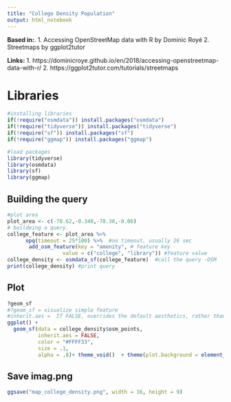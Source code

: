 ```yaml
---
title: "College Density Population"
output: html_notebook
---
```

<b>Based in:</b>.
1. Accessing OpenStreetMap data with R by Dominic Royé
2. Streetmaps by ggplot2tutor

<b>Links:</b>
1. https://dominicroye.github.io/en/2018/accessing-openstreetmap-data-with-r/
2. https://ggplot2tutor.com/tutorials/streetmaps

<h1>Libraries</h1>

```r
#installing libraries
if(!require("osmdata")) install.packages("osmdata")
if(!require("tidyverse")) install.packages("tidyverse")
if(!require("sf")) install.packages("sf")
if(!require("ggmap")) install.packages("ggmap")

#load packages
library(tidyverse)
library(osmdata)
library(sf)
library(ggmap)
```

<h2>Building the query</h2>
```r
#plot area
plot_area <- c(-78.62,-0.348,-78.38,-0.06)
# buildeing a query.
college_feature <- plot_area %>%
      opq(timeout = 25*100) %>%  #no timeout, usually 26 sec
       add_osm_feature(key = "amenity", # feature key
                  value = c("college", "library")) #feature value
college_density <- osmdata_sf(college_feature)  #call the query -OSM 
print(college_density) #print query 

```
<h2>Plot</h2>
```r
?geom_sf
#?geom_sf = visualize simple feature
#inherit.aes = 	If FALSE, overrides the default aesthetics, rather than combining with them. This is most useful for helper functions that define both data and aesthetics and shouldn't inherit behaviour from the default plot specification, e.g. borders().
ggplot() +
  geom_sf(data = college_density$osm_points,
          inherit.aes = FALSE,
          color = "#FFFF33",
          size = .1,
          alpha = .8)+ theme_void()  + theme(plot.background = element_rect(fill= "#000000")) #datk background


```
<h2>Save imag.png</h2>
```r
ggsave("map_college_density.png", width = 16, height = 9)
```

